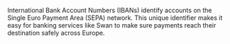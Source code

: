 International Bank Account Numbers (IBANs) identify accounts on the Single Euro Payment Area (SEPA) network.
This unique identifier makes it easy for banking services like Swan to make sure payments reach their destination safely across Europe.
